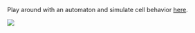 Play around with an automaton and simulate cell behavior <a href="https://vincentott.shinyapps.io/livelycells/" target="_blank">here</a>.

![](./pictures/livelycells.png)
